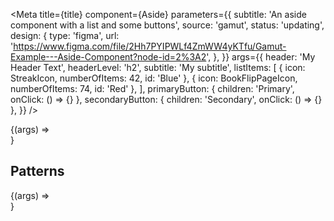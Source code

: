 
<Meta
  title={title}
  component={Aside}
  parameters={{
    subtitle: 'An aside component with a list and some buttons',
    source: 'gamut',
    status: 'updating',
    design: {
      type: 'figma',
      url:
        'https://www.figma.com/file/2Hh7PYIPWLf4ZmWW4yKTfu/Gamut-Example---Aside-Component?node-id=2%3A2',
    },
  }}
  args={{
    header: 'My Header Text',
    headerLevel: 'h2',
    subtitle: 'My subtitle',
    listItems: [
      { icon: StreakIcon, numberOfItems: 42, id: 'Blue' },
      { icon: BookFlipPageIcon, numberOfItems: 74, id: 'Red' },
    ],
    primaryButton: { children: 'Primary', onClick: () => {} },
    secondaryButton: { children: 'Secondary', onClick: () => {} },
  }}
/>

<Canvas>
  <Story name="Aside">{(args) => <Aside {...args} />}</Story>
</Canvas>

<PropsTable story="Aside" />

## Patterns

<Canvas>
  <Story args={{ pattern: DiagonalBDense }} name="Aside Patterns">
    {(args) => <Aside {...args} />}
  </Story>
</Canvas>
